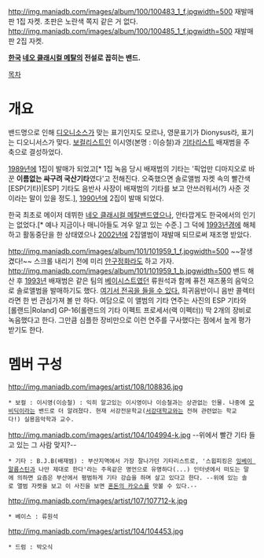 http://img.maniadb.com/images/album/100/100483_1_f.jpgwidth=500
재발매판 1집 자켓. 초판은 노란색 쪽지 같은 거 없다. 
http://img.maniadb.com/images/album/100/100485_1_f.jpgwidth=500
재발매판 2집 자켓. 

'''[[한국]] [[네오 클래시컬 메탈]]의 전설로 꼽히는 밴드.'''

[[목차]]
= 개요 =
밴드명으로 인해 [[디오니소스]]가 맞는 표기인지도 모르나, 영문표기가 Dionysus라, 표기는 디오니서스가 맞다.
[[보컬리스트]]인 이시영(본명 : 이승철)과 [[기타리스트]] 배재범을 주축으로 결성하었다.

[[1989년]]에 1집이 발매가 되었고[* 1집 녹음 당시 배재범의 기타는 '픽업만 디마지오로 바꾼 '''이름없는 싸구려 국산기타'''였다'고 전해진다. 오죽했으면 솔로앨범 자켓 속의 빨간색 [ESP(기타)|ESP] 기타도 음반사 사장이 배재범의 기타를 보고 안쓰러워서(?) 사준 것이라는 말이 있을 정도.], [[1990년]]에 2집이 발매 되었다.

한국 최초로 메이저 데뷔한 [[네오 클래시컬 메탈]]밴드였으나, 안타깝게도 한국에서의 인기는 없었다.[* 예나 지금이나 매니아들도 겨우 알고 있는 수준.] 그 덕에 [[1993년]]경에 해체하고 활동중단을 한 상태였으나 [[2002년]]에 2집앨범이 재발매 되므로써 재조명 받았다.

http://img.maniadb.com/images/album/101/101959_1_f.jpgwidth=500
~~잘생겼다!~~ 스크롤 내리기 전에 미리 [[안구]][[정화]]라도 하고 가자.
http://img.maniadb.com/images/album/101/101959_1_b.jpgwidth=500
밴드 해산 후 [[1993년]] 배재범은 같은 팀의 [[베이시스트]]였던 류원석과 함께 퓨전 재즈풍의 음악으로 솔로앨범을 발매하기도 했다. [http://calypso.tistory.com/37 여기서 전곡을 들을 수 있다.] 희귀음반이니 음반 콜렉터라면 한 번 관심가져 볼 만 하다. 여담으로 이 앨범의 기타 연주는 사진의 ESP 기타와 [롤랜드|Roland] GP-16(롤랜드의 기타 이펙트 프로세서(랙 이펙터)) 딱 2개의 장비로 녹음했다고 한다. 그만큼 심플한 장비만으로 이런 연주를 구사했다는 점에서 높게 평가받기도 한다.
= 멤버 구성 =
http://img.maniadb.com/images/artist/108/108836.jpg
 * 보컬 : 이시영(이승철) : 익히 알고있는 이시영이나 이승철과는 상관없는 인물. 나중에 [[모비딕]]이라는 밴드로 더 알려졌다. 현재 서강전문학교([[서강대학교]]와는 전혀 관련없는 학교다!) 실용음악학과 교수.
http://img.maniadb.com/images/artist/104/104994-k.jpg
--위에서 빨간 기타 들고 있는 그 사람 맞지?--
 * 기타 : B.J.B(배재범) : 부산지역에서 가장 잘나가던 기타리스트로, '스윕피킹은 [[잉베이 말름스틴]]과 나만 제대로 한다'라는 주옥같은 명언으로 유명하다(...) 인터넷에서 떠도는 말에 의하면 요즘은 부산에서 평범하게 기타 강습을 하며 살고 있다고 한다. --위에 있는 솔로 앨범 자켓을 보고 이 사진을 보면 [[혼돈의 카오스]]를 맛볼 수 있다.--
http://img.maniadb.com/images/artist/107/107712-k.jpg
 * 베이스 : 류원석
http://img.maniadb.com/images/artist/104/104453.jpg
 * 드럼 : 박오식
